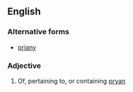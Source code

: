 ==English==

===Alternative forms===
*[[priany]]

===Adjective===
{{en-adj}}

# {{context|Cornish|lang=en}} Of, pertaining to, or containing [[pryan]]